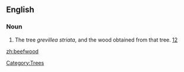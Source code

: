 {{wikipedia}}
==English==
===Noun===
{{en-noun}}
# The tree ''grevillea striata'', and the wood obtained from that tree. [http://www.alicesprings.nt.gov.au/council/services/plants.asp?id=37][http://www.fpc.wa.gov.au/content/species/arid/beefwood.asp]
[[Category:Trees]]

[[zh:beefwood]]